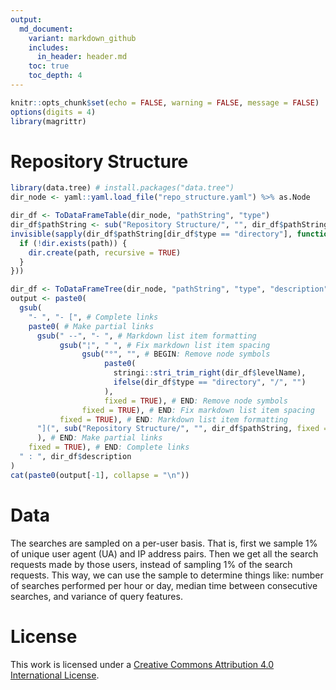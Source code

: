 ```yaml
---
output:
  md_document:
    variant: markdown_github
    includes:
      in_header: header.md
    toc: true
    toc_depth: 4
---
```

```r
knitr::opts_chunk$set(echo = FALSE, warning = FALSE, message = FALSE)
options(digits = 4)
library(magrittr)
```

# Repository Structure

```r
library(data.tree) # install.packages("data.tree")
dir_node <- yaml::yaml.load_file("repo_structure.yaml") %>% as.Node
```

```r
dir_df <- ToDataFrameTable(dir_node, "pathString", "type")
dir_df$pathString <- sub("Repository Structure/", "", dir_df$pathString, fixed = TRUE)
invisible(sapply(dir_df$pathString[dir_df$type == "directory"], function(path) {
  if (!dir.exists(path)) {
    dir.create(path, recursive = TRUE)
  }
}))
```

```r
dir_df <- ToDataFrameTree(dir_node, "pathString", "type", "description")
output <- paste0(
  gsub(
    "- ", "- [", # Complete links
    paste0( # Make partial links
      gsub(" --", "- ", # Markdown list item formatting
           gsub("¦", " ", # Fix markdown list item spacing
                gsub("°", "", # BEGIN: Remove node symbols
                     paste0(
                       stringi::stri_trim_right(dir_df$levelName),
                       ifelse(dir_df$type == "directory", "/", "")
                     ),
                     fixed = TRUE), # END: Remove node symbols
                fixed = TRUE), # END: Fix markdown list item spacing
           fixed = TRUE), # END: Markdown list item formatting
      "](", sub("Repository Structure/", "", dir_df$pathString, fixed = TRUE), ")"
      ), # END: Make partial links
    fixed = TRUE), # END: Complete links
  " : ", dir_df$description
)
cat(paste0(output[-1], collapse = "\n"))
```

# Data

The searches are sampled on a per-user basis. That is, first we sample 1% of unique user agent (UA) and IP address pairs. Then we get all the search requests made by those users, instead of sampling 1% of the search requests. This way, we can use the sample to determine things like: number of searches performed per hour or day, median time between consecutive searches, and variance of query features.

# License

This work is licensed under a <a rel="license" href="http://creativecommons.org/licenses/by/4.0/">Creative Commons Attribution 4.0 International License</a>.

